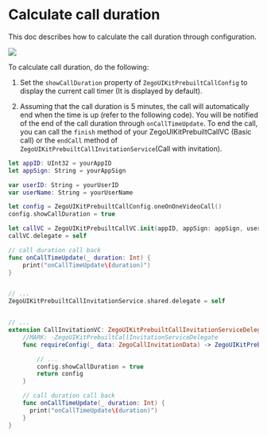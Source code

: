 # Calculate call duration

This doc describes how to calculate the call duration through configuration.


<Frame width="200" height="auto" caption=""><img src="https://storage.zego.im/sdk-doc/Pics/ZegoUIKit/Flutter/call/call_duration.jpeg" /></Frame> 

To calculate call duration, do the following:

1. Set the `showCallDuration` property of `ZegoUIKitPrebuiltCallConfig` to display the current call timer (It is displayed by default).


2. Assuming that the call duration is 5 minutes, the call will automatically end when the time is up (refer to the following code). You will be notified of the end of the call duration through `onCallTimeUpdate`. To end the call, you can call the `finish` method of your ZegoUIKitPrebuiltCallVC (Basic call) or the `endCall` method of `ZegoUIKitPrebuiltCallInvitationService`(Call with invitation).


<CodeGroup>

```swift title="Basic call"
let appID: UInt32 = yourAppID
let appSign: String = yourAppSign

var userID: String = yourUserID
var userName: String = yourUserName

let config = ZegoUIKitPrebuiltCallConfig.oneOnOneVideoCall()
config.showCallDuration = true

let callVC = ZegoUIKitPrebuiltCallVC.init(appID, appSign: appSign, userID: userID, userName: userName, callID: "100", config: config)
callVC.delegate = self

// call duration call back
func onCallTimeUpdate(_ duration: Int) {
    print("onCallTimeUpdate\(duration)")
}
```

```swift title="With call invitation"

// ...
ZegoUIKitPrebuiltCallInvitationService.shared.delegate = self


// ...
extension CallInvitationVC: ZegoUIKitPrebuiltCallInvitationServiceDelegate {
    //MARK: -ZegoUIKitPrebuiltCallInvitationServiceDelegate
    func requireConfig(_ data: ZegoCallInvitationData) -> ZegoUIKitPrebuiltCallConfig {

        // ...
        config.showCallDuration = true
        return config
    }

    // call duration call back
    func onCallTimeUpdate(_ duration: Int) {
      print("onCallTimeUpdate\(duration)")
    }
}
```
</CodeGroup>